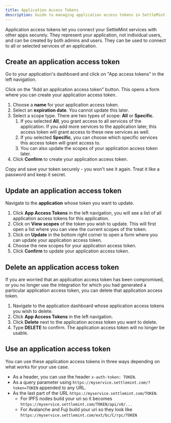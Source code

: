 ```yaml
---
title: Application Access Tokens
description: Guide to managing application access tokens in SettleMint
---
```



Application access tokens let you connect your SettleMint services with other
apps securely. They represent your application, not individual users, and can be
created by both admins and users. They can be used to connect to all or selected
services of an application.

## Create an application access token

Go to your application's dashboard and click on "App access tokens" in the left
navigation.

Click on the "Add an application access token" button. This opens a form where
you can create your application access token.

1. Choose a **name** for your application access token.
2. Select an **expiration date**. You cannot update this later.
3. Select a scope type. There are two types of scope: **All** or **Specific**.
   1. If you selected **All**, you grant access to all services of the
      application. If you add more services to the application later, this
      access token will grant access to these new services as well.
   2. If you selected **Specific**, you can choose which specific services this
      access token will grant access to.
   3. You can also update the scopes of your application access token later.
4. Click **Confirm** to create your application access token.

<Callout type="warning">
  Copy and save your token securely - you won't see it again. Treat it like a
  password and keep it secret.
</Callout>

## Update an application access token

Navigate to the **application** whose token you want to update.

1. Click **App Access Tokens** in the left navigation, you will see a list of
   all application access tokens for this application.
2. Click on **View scopes** of the token you wish to update. This will first
   open a list where you can view the current scopes of the token.
3. Click on **Update** in the bottom right corner to open a form where you can
   update your application access token.
4. Choose the new scopes for your application access token.
5. Click **Confirm** to update your application access token.

## Delete an application access token

If you are worried that an application access token has been compromised, or you
no longer use the integration for which you had generated a particular
application access token, you can delete that application access token.

1. Navigate to the application dashboard whose application access tokens you
   wish to delete.
2. Click **App Access Tokens** in the left navigation.
3. Click **Delete** next to the application access token you want to delete.
4. Type **DELETE** to confirm. The application access token will no longer be
   usable.

## Use an application access token

You can use these application access tokens in three ways depending on what
works for your use case.

- As a header, you can use the header `x-auth-token: TOKEN`.
- As a query parameter using `https://myservice.settlemint.com/?token=TOKEN`
  appended to any URL.
- As the last part of the URL `https://myservice.settlemint.com/TOKEN`.
  - For IPFS nodes build your uri so it becomes
    `https://myservice.settlemint.com/TOKEN/api/v0/...`
  - For Avalanche and Fuji build your uri so they look like
    `https://myservice.settlemint.com/ext/bc/C/rpc/TOKEN`
